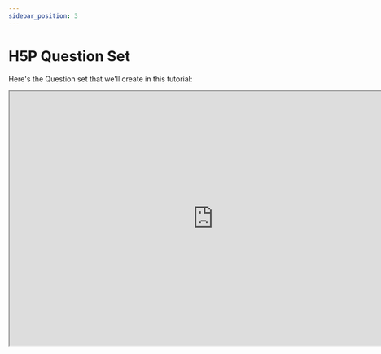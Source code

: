 ```yaml
---
sidebar_position: 3
---
```


# H5P Question Set

Here's the Question set that we'll create in this tutorial:

<iframe
  class="edlib-iframe"
  title="H5P Question set: 3D Creation Suites"
  width="800"
  height="500"
  src="https://www.edlib.com/s/resources/e36ca983-b6d4-4bf8-b4d1-5662993cd1e0"
/>
<div class="text--center">
    <em>H5P Question set: 3D Creation Suites</em>
    <br/>
    <br/>
</div>
